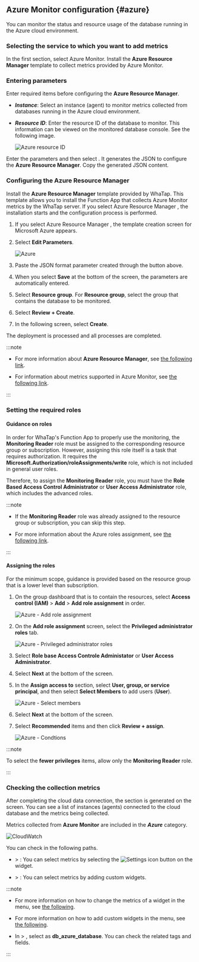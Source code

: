 ## Azure Monitor configuration {#azure}

You can monitor the status and resource usage of the database running in the Azure cloud environment.

### Selecting the service to which you want to add metrics

<ImgLang img="db-cloudsettings-select-service-azure.png" desc="Azure" />

In the first section, select <UI>Azure Monitor</UI>. Install the **Azure Resource Manager** template to collect metrics provided by Azure Monitor.

### Entering parameters

Enter required items before configuring the **Azure Resource Manager**.

<ImgLang img="db-cloudsettings-azure-input-parameters.png" desc="Azure parameter" />

- ***Instance***: Select an instance (agent) to monitor metrics collected from databases running in the Azure cloud environment.

- ***Resource ID***: Enter the resource ID of the database to monitor. This information can be viewed on the monitored database console. See the following image.

  ![Azure resource ID](/img/db-cloudsettings-azure-resourceid.png)

Enter the parameters and then select <Cmdname sid="BTN08639" className="uitext" />. It generates the JSON to configure the **Azure Resource Manager**. Copy the generated JSON content.

### Configuring the Azure Resource Manager

Install the **Azure Resource Manager** template provided by WhaTap. This template allows you to install the Function App that collects Azure Monitor metrics by the WhaTap server. If you select <UI>Azure Resource Manager</UI> <Cmdname sid="setting" className="uitext" />, the installation starts and the configuration process is performed.

<ImgLang img="db-cloudsettings-set-resource-manager.png" desc="Azure Resource Manager" />

1. If you select <UI>Azure Resource Manager</UI> <Cmdname sid="setting" className="uitext" />, the template creation screen for Microsoft Azure appears.

2. Select **Edit Parameters**.

   ![Azure](/img/db-cloudsettings-azure-template.png)

3. Paste the JSON format parameter created through the <Cmdname sid="BTN08639" className="uitext" /> button above.

   <ImgLang img="db-cloudsettings-azure-edit-parameters.png" desc="Edit parameters" />

4. When you select **Save** at the bottom of the screen, the parameters are automatically entered.

5. Select **Resource group**. For **Resource group**, select the group that contains the database to be monitored.

   <ImgLang img="db-cloudsettings-azure-project-details.png" desc="Azure" />

6. Select **Review \+ Create**.

7. In the following screen, select **Create**.

The deployment is processed and all processes are completed.

:::note

- For more information about **Azure Resource Manager**, see [the following link](https://learn.microsoft.com/azure/azure-resource-manager/management/overview).

- For information about metrics supported in Azure Monitor, see [the following link](https://learn.microsoft.com/azure/azure-monitor/reference/metrics-index).

:::

### Setting the required roles

#### Guidance on roles

In order for WhaTap's Function App to properly use the monitoring, the **Monitoring Reader** role must be assigned to the corresponding resource group or subscription. However, assigning this role itself is a task that requires authorization. It requires the **Microsoft.Authorization/roleAssignments/write** role, which is not included in general user roles.

Therefore, to assign the **Monitoring Reader** role, you must have the **Role Based Access Control Administrator** or **User Access Administrator** role, which includes the advanced roles.

:::note

- If the **Monitoring Reader** role was already assigned to the resource group or subscription, you can skip this step.

- For more information about the Azure roles assignment, see [the following link](https://learn.microsoft.com/azure/role-based-access-control/role-assignments-portal#prerequisites).

:::

#### Assigning the roles

For the minimum scope, guidance is provided based on the resource group that is a lower level than subscription.

1. On the group dashboard that is to contain the resources, select **Access control (IAM)** &gt; **Add** &gt; **Add role assignment** in order.

   ![Azure - Add role assignment](/img/db-cloudsettings-azure-add-role.png)

2. On the **Add role assignment** screen, select the **Privileged administrator roles** tab.

   ![Azure - Privileged administrator roles](/img/db-cloudsettings-azure-assignment.png)

3. Select **Role base Access Controle Administator** or **User Access Administrator**.

4. Select **Next** at the bottom of the screen.

5. In the **Assign access to** section, select **User, group, or service principal**, and then select **Select Members** to add users (**User**).

   ![Azure - Select members](/img/db-cloudsettings-azure-assignment-user.png)

6. Select **Next** at the bottom of the screen.

7. Select **Recommended** items and then click **Review + assign**.

   ![Azure - Condtions](/img/db-cloudsettings-azure-conditions.png)

:::note

To select the **fewer privileges** items, allow only the **Monitoring Reader** role.

:::

### Checking the collection metrics

After completing the cloud data connection, the <Cmdname sid="TTL08633" className="uitext" /> section is generated on the screen. You can see a list of instances (agents) connected to the cloud database and the metrics being collected.

<ImgLang img="db-cloudsettings-added-azure-cloud-services.png" desc="Cloud Services" />

Metrics collected from **Azure Monitor** are included in the ***Azure*** category.

![CloudWatch](/img/db-cloudsettings-check-metrics-category-aws.png)

You can check in the following paths.

- <Cmdname sid="side_dashboard" className="uitext" /> &gt; <Cmdname sid="side_dbMonitoring" className="uitext" />: You can select metrics by selecting the ![Settings icon](/img/ico-setting.svg) button on the widget.

- <Cmdname sid="side_dashboard" className="uitext" /> &gt; <Cmdname sid="side_multiInstance" className="uitext" />: You can select metrics by adding custom widgets.

:::note

- For more information on how to change the metrics of a widget in the <Cmdname sid="side_dbMonitoring" className="uitext" /> menu, see [the following](instance-monitoring#selectmetrics).

- For more information on how to add custom widgets in the <Cmdname sid="side_multiInstance" className="uitext" /> menu, see [the following](multi-instance-monitoring#customwidget).

- In <Cmdname sid="side_analysis" className="uitext" /> &gt; <Cmdname sid="side_metricsSearch" className="uitext" />, select <Cmdname sid="category" className="uitext" /> as **db_azure_database**. You can check the related tags and fields.

:::
